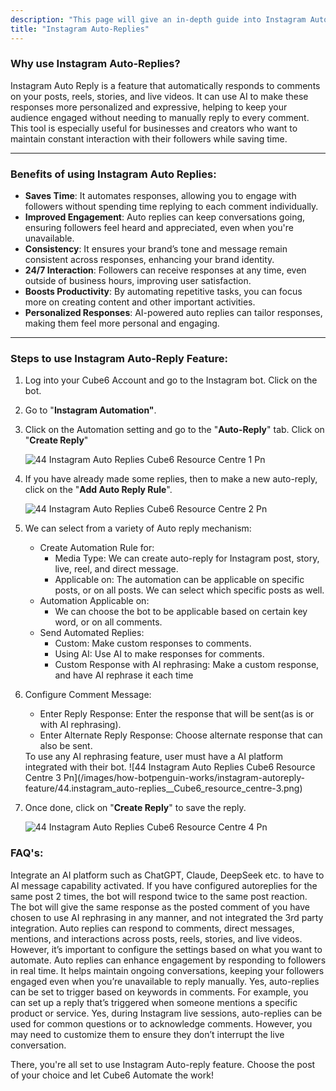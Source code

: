 ```yaml
---
description: "This page will give an in-depth guide into Instagram Auto Replies, and he methodology of configuring them."
title: "Instagram Auto-Replies"
---
```


### **Why use Instagram Auto-Replies?**

Instagram Auto Reply is a feature that automatically responds to comments on your posts, reels, stories, and live videos. It can use AI to make these responses more personalized and expressive, helping to keep your audience engaged without needing to manually reply to every comment. This tool is especially useful for businesses and creators who want to maintain constant interaction with their followers while saving time.

---

### **Benefits of using Instagram Auto Replies:**

- **Saves Time**: It automates responses, allowing you to engage with followers without spending time replying to each comment individually.
- **Improved Engagement**: Auto replies can keep conversations going, ensuring followers feel heard and appreciated, even when you're unavailable.
- **Consistency**: It ensures your brand’s tone and message remain consistent across responses, enhancing your brand identity.
- **24/7 Interaction**: Followers can receive responses at any time, even outside of business hours, improving user satisfaction.
- **Boosts Productivity**: By automating repetitive tasks, you can focus more on creating content and other important activities.
- **Personalized Responses**: AI-powered auto replies can tailor responses, making them feel more personal and engaging.

---

### **Steps to use Instagram Auto-Reply Feature:**

1. Log into your  Cube6 Account and go to the Instagram bot. Click on the bot.
2. Go to "**Instagram Automation"**.
3. Click on the Automation setting and go to the "**Auto-Reply**" tab. Click on "**Create Reply**"

   ![44 Instagram Auto Replies  Cube6 Resource Centre 1 Pn](/images/how-botpenguin-works/instagram-autoreply-feature/44.instagram_auto-replies__Cube6_resource_centre-1.png)
4. If you have already made some replies, then to make a new auto-reply, click on the "**Add Auto Reply Rule**".

   ![44 Instagram Auto Replies  Cube6 Resource Centre 2 Pn](/images/how-botpenguin-works/instagram-autoreply-feature/44.instagram_auto-replies__Cube6_resource_centre-2.png)
5. We can select from a variety of Auto reply mechanism:
   - Create Automation Rule for:
     - Media Type: We can create auto-reply for Instagram post, story, live, reel, and direct message.
     - Applicable on: The automation can be applicable on specific posts, or on all posts. We can select which specific posts as well.
   - Automation Applicable on:
     - We can choose the bot to be applicable based on certain key word, or on all comments.
   - Send Automated Replies:
     - Custom: Make custom responses to comments.
     - Using AI: Use AI to make responses for comments.
     - Custom Response with AI rephrasing: Make a custom response, and have AI rephrase it each time
6. Configure Comment Message:
   - Enter Reply Response: Enter the response that will be sent(as is or with AI rephrasing).
   - Enter Alternate Reply Response: Choose alternate response that can also be sent.

   <Info>
     To use any AI rephrasing feature, user must have a AI platform integrated with their bot.
   </Info>
   ![44 Instagram Auto Replies  Cube6 Resource Centre 3 Pn](/images/how-botpenguin-works/instagram-autoreply-feature/44.instagram_auto-replies__Cube6_resource_centre-3.png)
7. Once done, click on "**Create Reply**" to save the reply.

   ![44 Instagram Auto Replies  Cube6 Resource Centre 4 Pn](/images/how-botpenguin-works/instagram-autoreply-feature/44.instagram_auto-replies__Cube6_resource_centre-4.png)

### **FAQ's:**

<AccordionGroup>
  <Accordion title="Why wont the bot use my AI feature?">
    Integrate an AI platform such as ChatGPT, Claude, DeepSeek etc. to have to AI message capability activated.
  </Accordion>
  <Accordion title="Why am I getting 2 messages from the same post?">
    If you have configured autoreplies for the same post 2 times, the bot will respond twice to the same post reaction.
  </Accordion>
  <Accordion title="Why is my bot giving the same comment as coment posted?">
    The bot will give the same response as the posted comment of you have chosen to use AI rephrasing in any manner, and not integrated the 3rd party integration.
  </Accordion>
  <Accordion title="Can instagram autoreplies respond to all types of comments?">
    Auto replies can respond to comments, direct messages, mentions, and interactions across posts, reels, stories, and live videos. However, it’s important to configure the settings based on what you want to automate.
  </Accordion>
  <Accordion title="Will autoreplies affect my engagement rate?">
    Auto replies can enhance engagement by responding to followers in real time. It helps maintain ongoing conversations, keeping your followers engaged even when you’re unavailable to reply manually.
  </Accordion>
  <Accordion title="Is it possible to target specific comments for utoreplies?">
    Yes, auto-replies can be set to trigger based on keywords in comments. For example, you can set up a reply that’s triggered when someone mentions a specific product or service.
  </Accordion>
  <Accordion title="Do instagram autoreplies work during live sessions?">
    Yes, during Instagram live sessions, auto-replies can be used for common questions or to acknowledge comments. However, you may need to customize them to ensure they don’t interrupt the live conversation.
  </Accordion>
</AccordionGroup>

There, you're all set to use Instagram Auto-reply feature. Choose the post of your choice and let  Cube6 Automate the work\!